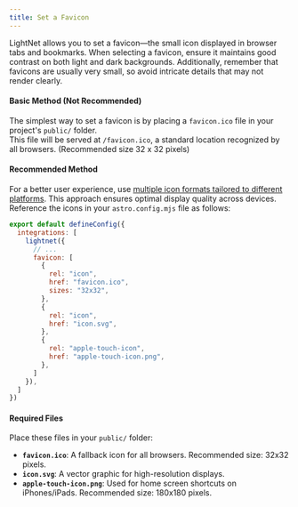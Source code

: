 ```yaml
---
title: Set a Favicon
---
```


LightNet allows you to set a favicon—the small icon displayed in browser tabs and bookmarks. 
When selecting a favicon, ensure it maintains good contrast on both light and dark backgrounds. 
Additionally, remember that favicons are usually very small, so avoid intricate details that may not render clearly.

#### Basic Method (Not Recommended)

The simplest way to set a favicon is by placing a `favicon.ico` file in your project's `public/` folder.  
This file will be served at `/favicon.ico`, a standard location recognized by all browsers. (Recommended size 32 x 32 pixels)

#### Recommended Method

For a better user experience, 
use [multiple icon formats tailored to different platforms](https://evilmartians.com/chronicles/how-to-favicon-in-2021-six-files-that-fit-most-needs). 
This approach ensures optimal display quality across devices. Reference the icons in your `astro.config.mjs` file as follows:

```js title="astro.config.mjs" ins={5-19}
export default defineConfig({
  integrations: [
    lightnet({
      // ...
      favicon: [
        {
          rel: "icon",
          href: "favicon.ico",
          sizes: "32x32",
        },
        {
          rel: "icon",
          href: "icon.svg",
        },
        {
          rel: "apple-touch-icon",
          href: "apple-touch-icon.png",
        },
      ]
    }),
  ]
})
```

#### Required Files

Place these files in your `public/` folder:

- **`favicon.ico`**: A fallback icon for all browsers. Recommended size: 32x32 pixels.
- **`icon.svg`**: A vector graphic for high-resolution displays. 
- **`apple-touch-icon.png`**: Used for home screen shortcuts on iPhones/iPads. Recommended size: 180x180 pixels.


